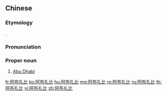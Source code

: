 ==Chinese==
{{zh-forms|gloss=-}}

===Etymology===
{{bor|zh|ar|أَبُو ظَبِي}}.

===Pronunciation===
{{zh-pron
|m=Ābùzābǐ
|c=aa3 bou3 zaat3 bei2
|mn=qz,xm,zz:A-pò͘-chat-pí
|cat=pn
}}

===Proper noun===
{{zh-proper noun}}

# [[Abu Dhabi]]

{{zh-cat|Capital cities}}

[[fr:阿布扎比]]
[[ko:阿布扎比]]
[[hu:阿布扎比]]
[[mg:阿布扎比]]
[[ro:阿布扎比]]
[[ru:阿布扎比]]
[[th:阿布扎比]]
[[vi:阿布扎比]]
[[zh:阿布扎比]]